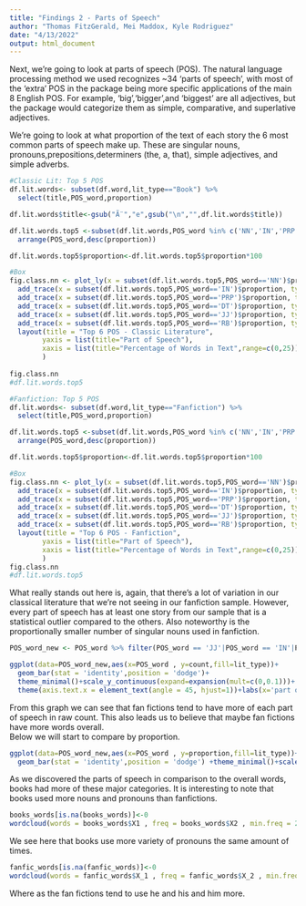 ---
title: "Findings 2 - Parts of Speech"
author: "Thomas FitzGerald, Mei Maddox, Kyle Rodriguez"
date: "4/13/2022"
output: html_document
---

Next, we're going to look at parts of speech (POS).  The natural language processing method we used recognizes ~34 'parts of speech', with most of the 'extra' POS in the package being more specific applications of the main 8 English POS.  For example, 'big','bigger',and 'biggest' are all adjectives, but the package would categorize them as simple, comparative, and superlative adjectives.

We're going to look at what proportion of the text of each story the 6 most common parts of speech make up.  These are singular nouns, pronouns,prepositions,determiners (the, a, that), simple adjectives, and simple adverbs.

```{r, echo=FALSE}
#Classic Lit: Top 5 POS
df.lit.words<- subset(df.word,lit_type=="Book") %>%
  select(title,POS_word,proportion)

df.lit.words$title<-gsub("Ã¨","e",gsub("\n","",df.lit.words$title))

df.lit.words.top5 <-subset(df.lit.words,POS_word %in% c('NN','IN','PRP','DT','JJ','RB')) %>%
  arrange(POS_word,desc(proportion))

df.lit.words.top5$proportion<-df.lit.words.top5$proportion*100

#Box
fig.class.nn <- plot_ly(x = subset(df.lit.words.top5,POS_word=='NN')$proportion, type = "box", quartilemethod="linear", name="Singular Nouns") %>%
  add_trace(x = subset(df.lit.words.top5,POS_word=='IN')$proportion, type = "box", quartilemethod="linear", name="Preposition") %>%
  add_trace(x = subset(df.lit.words.top5,POS_word=='PRP')$proportion, type = "box", quartilemethod="linear", name="Pronouns") %>%
  add_trace(x = subset(df.lit.words.top5,POS_word=='DT')$proportion, type = "box", quartilemethod="linear", name="Determiners") %>%
  add_trace(x = subset(df.lit.words.top5,POS_word=='JJ')$proportion, type = "box", quartilemethod="linear", name="Adjectives") %>%
  add_trace(x = subset(df.lit.words.top5,POS_word=='RB')$proportion, type = "box", quartilemethod="linear", name="Adverb") %>%
  layout(title = "Top 6 POS - Classic Literature",
        yaxis = list(title="Part of Speech"),
        xaxis = list(title="Percentage of Words in Text",range=c(0,25))
        )
        
fig.class.nn
#df.lit.words.top5
```
```{r, echo=FALSE}
#Fanfiction: Top 5 POS
df.lit.words<- subset(df.word,lit_type=="Fanfiction") %>%
  select(title,POS_word,proportion)

df.lit.words.top5 <-subset(df.lit.words,POS_word %in% c('NN','IN','PRP','DT','JJ','RB')) %>%
  arrange(POS_word,desc(proportion))

df.lit.words.top5$proportion<-df.lit.words.top5$proportion*100

#Box
fig.class.nn <- plot_ly(x = subset(df.lit.words.top5,POS_word=='NN')$proportion, type = "box", quartilemethod="linear", name="Singular Nouns") %>%
  add_trace(x = subset(df.lit.words.top5,POS_word=='IN')$proportion, type = "box", quartilemethod="linear", name="Preposition") %>%
  add_trace(x = subset(df.lit.words.top5,POS_word=='PRP')$proportion, type = "box", quartilemethod="linear", name="Pronouns") %>%
  add_trace(x = subset(df.lit.words.top5,POS_word=='DT')$proportion, type = "box", quartilemethod="linear", name="Determiners") %>%
  add_trace(x = subset(df.lit.words.top5,POS_word=='JJ')$proportion, type = "box", quartilemethod="linear", name="Adjectives") %>%
  add_trace(x = subset(df.lit.words.top5,POS_word=='RB')$proportion, type = "box", quartilemethod="linear", name="Adverb") %>%
  layout(title = "Top 6 POS - Fanfiction",
        yaxis = list(title="Part of Speech"),
        xaxis = list(title="Percentage of Words in Text",range=c(0,25))
        )
fig.class.nn
#df.lit.words.top5
```
What really stands out here is, again, that there's a lot of variation in our classical literature that we're not seeing in our fanfiction sample.  However, every part of speech has at least one story from our sample that is a statistical outlier compared to the others.  Also noteworthy is the proportionally smaller number of singular nouns used in fanfiction.


```{r echo = FALSE}
POS_word_new <- POS_word %>% filter(POS_word == 'JJ'|POS_word == 'IN'|POS_word == 'NN'|POS_word == 'NNP'|POS_word == 'RB'|POS_word == 'VB'|POS_word == 'PRP') %>% mutate(POS_word=recode(POS_word,JJ='adjective',IN = 'preposition',NN= 'noun',NNP= 'proper_noun','RB'= 'adverb', VB = 'verb',PRP='pronoun'))
```

```{r echo = FALSE}
ggplot(data=POS_word_new,aes(x=POS_word , y=count,fill=lit_type))+
  geom_bar(stat = 'identity',position = 'dodge')+
  theme_minimal()+scale_y_continuous(expand=expansion(mult=c(0,0.1)))+
  theme(axis.text.x = element_text(angle = 45, hjust=1))+labs(x='part of speech',y='count')
```  

From this graph we can see that fan fictions tend to have more of each part of speech in raw count. This also leads us to believe that maybe fan fictions have more words overall.  
Below we will start to compare by proportion.  

```{r echo = FALSE}
ggplot(data=POS_word_new,aes(x=POS_word , y=proportion,fill=lit_type))+
  geom_bar(stat = 'identity',position = 'dodge') +theme_minimal()+scale_y_continuous(expand=expansion(mult=c(0,0.1)))+theme(axis.text.x = element_text(angle = 45, hjust=1))+labs(x='part of speech',y='proportion')
```
As we discovered the parts of speech in comparison to the overall words, books had more of these major categories. It is interesting to note that books used more nouns and pronouns than fanfictions.  

```{r echo = FALSE}
books_words[is.na(books_words)]<-0
wordcloud(words = books_words$X1 , freq = books_words$X2 , min.freq = 200,max.words=200, random.order=F, random.color = T, rot.per=0.35,colors=brewer.pal(8,'Dark2'))
```

We see here that books use more variety of pronouns the same amount of times.  

```{r echo = FALSE}
fanfic_words[is.na(fanfic_words)]<-0
wordcloud(words = fanfic_words$X_1 , freq = fanfic_words$X_2 , min.freq = 200,max.words=200, random.order=F,random.color = T, rot.per=0.35,colors=brewer.pal(8,'Dark2'))
```

Where as the fan fictions tend to use he and his and him more.  